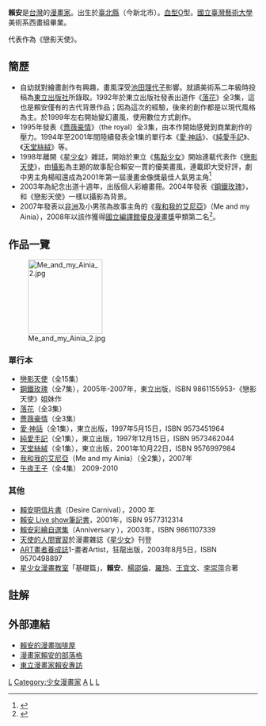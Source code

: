 {{not|赉安}}
{{漫畫}}
'''賴安'''{{BD||7月16日|catIdx=L}}是[[台灣|台灣]]的[[漫畫家|漫畫家]]。出生於[[新北市|臺北縣]]（今新北市）。[[血型|血型]]O型。[[國立臺灣藝術大學|國立臺灣藝術大學]]美術系西畫組畢業。

代表作為《戀影天使》。

== 簡歷 ==
*自幼就對繪畫創作有興趣，畫風深受[[池田理代子|池田理代子]]影響。就讀美術系二年級時投稿為[[東立出版社|東立出版社]]所錄取。1992年於東立出版社發表出道作《[[落花|落花]]》全3集，這也是賴安僅有的古代背景作品；因為這次的經驗，後來的創作都是以現代風格為主。於1999年左右開始變幻畫風，使用數位方式創作。
*1995年發表《[[薔薇豪情|薔薇豪情]]》（the royal）全3集，由本作開始感覺到商業創作的壓力。1994年至2001年間陸續發表全1集的單行本《[[愛·神話|愛·神話]]》、《[[純愛手記|純愛手記]]》、《[[天堂絲絨|天堂絲絨]]》等。
*1998年離開《[[星少女|星少女]]》雜誌，開始於東立《[[焦點少女|焦點少女]]》開始連載代表作《[[戀影天使|戀影天使]]》，由[[攝影|攝影]]為主題的故事配合賴安一貫的優美畫風，連載即大受好評，劇中男主角楊昭還成為2001年第一屆漫畫金像獎最佳人氣男主角<ref>{{Cite web |url=http://www.i-tiffany.com/info/award/award005.htm |title=第一屆漫畫金像獎入圍名單公佈 |access-date=2008-09-30 |archive-date=2013-04-26 |archive-url=https://archive.fo/20130426160729/http://www.i-tiffany.com/info/award/award005.htm |dead-url=no }}</ref>
*2003年為紀念出道十週年，出版個人彩繪畫冊。2004年發表《[[鋼鐵玫瑰|鋼鐵玫瑰]]》，和《戀影天使》一樣以攝影為背景。
*2007年發表以[[非洲|非洲]]及小男孩為故事主角的《[[我和我的艾尼亞|我和我的艾尼亞]]》（Me and my Ainia），2008年以該作獲得[[國立編譯館優良漫畫獎|國立編譯館優良漫畫獎]]甲類第二名<ref>{{Cite web |url=http://comic.nict.gov.tw/article_2.php?articleid=64 |title=97年國立編譯館優良漫畫得獎名單 |access-date=2008-09-30 |archive-date=2008-10-21 |archive-url=https://web.archive.org/web/20081021080146/http://comic.nict.gov.tw/article_2.php?articleid=64 |dead-url=yes }}</ref>。

== 作品一覽 ==
[[File:Me_and_my_Ainia_2.jpg|150px]]
=== 單行本 ===
*[[戀影天使|戀影天使]]（全15集）
*[[鋼鐵玫瑰|鋼鐵玫瑰]]（全7集），2005年-2007年，東立出版，ISBN 9861155953-《戀影天使》姐妹作
*[[落花|落花]]（全3集）
*[[薔薇豪情|薔薇豪情]]（全3集）
*[[愛‧神話|愛‧神話]]（全1集），東立出版，1997年5月15日，ISBN 9573451964 
*[[純愛手記|純愛手記]]（全1集），東立出版，1997年12月15日，ISBN 9573462044 
*[[天堂絲絨|天堂絲絨]]（全1集），東立出版，2001年10月22日，ISBN 9576997984 
*[[我和我的艾尼亞|我和我的艾尼亞]]（Me and my Ainia）（全2集），2007年
*[[午夜王子|午夜王子]]（全4集）  2009-2010
=== 其他 ===
*[[賴安明信片書|賴安明信片書]]（Desire Carnival），2000 年
*[[賴安_Live_show筆記書|賴安 Live show筆記書]]，2001年，ISBN 9577312314 
*[[賴安彩繪自選集|賴安彩繪自選集]]（Anniversary ），2003年，ISBN 9861107339 
*[[天使的人間實習|天使的人間實習]]於漫畫雜誌《[[星少女|星少女]]》刊登
*[[ART畫者養成誌|ART畫者養成誌]]1-畫者Artist，狂龍出版，2003年8月5日，ISBN 9570498897
*[[星少女漫畫教室|星少女漫畫教室]]「基礎篇」，'''賴安'''、[[楊邵倫|楊邵倫]]、[[羅玲|羅玲]]、[[王宜文|王宜文]]、[[李崇萍|李崇萍]]合著

== 註解 ==
{{reflist}}

== 外部連結 ==
*[https://web.archive.org/web/20110728135436/http://www.lai-ann.idv.tw/ 賴安的漫畫咖啡屋]
*[http://laiann.pixnet.net/blog/ 漫畫家賴安的部落格] {{Wayback|url=http://laiann.pixnet.net/blog/ |date=20181120101434 }}
*[http://www.tongli.com.tw/webpages/comicerinfo/pre_comicer_001_faq.htm 東立漫畫家賴安專訪] {{Wayback|url=http://www.tongli.com.tw/webpages/comicerinfo/pre_comicer_001_faq.htm |date=20160304115205 }}


{{DEFAULTSORT:Lai an}}
[[Category:臺灣漫畫家|L]]
[[Category:少女漫畫家|Category:少女漫畫家]]
[[Category:賴姓|A]]
[[Category:新北市人|L]]
[[Category:國立臺灣藝術專科學校校友|L]]